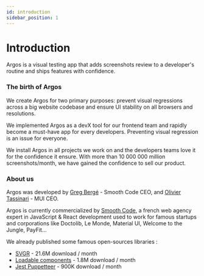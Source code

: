 ```yaml
---
id: introduction
sidebar_position: 1
---
```


# Introduction

Argos is a visual testing app that adds screenshots review to a developer's routine and ships features with confidence.

### The birth of Argos

We create Argos for two primary purposes: prevent visual regressions across a big website codebase and ensure UI stability on all browsers and resolutions.

We implemented Argos as a devX tool for our frontend team and rapidly become a must-have app for every developers. Preventing visual regression is an issue for everyone.

We install Argos in all projects we work on and the developers teams love it for the confidence it ensure. With more than 10 000 000 million screenshots/month, we have gained the confidence to sell our product.

### About us

Argos was developed by [Greg Bergé](https://twitter.com/neoziro) - Smooth Code CEO, and [Olivier Tassinari](https://twitter.com/olivtassinari) - MUI CEO.

Argos is currently commercialized by [Smooth Code](https://www.smooth-code.com/), a french web agency expert in JavaScript & React development used to work for famous startups and corporations like Doctolib, Le Monde, Material UI, Welcome to the Jungle, PayFit...

We already published some famous open-sources libraries :

- [SVGR](https://react-svgr.com/) - 21.6M download / month
- [Loadable components](https://github.com/gregberge/loadable-components) - 1.8M download / month
- [Jest Puppetteer](https://github.com/smooth-code/jest-puppeteer) - 900K download / month
